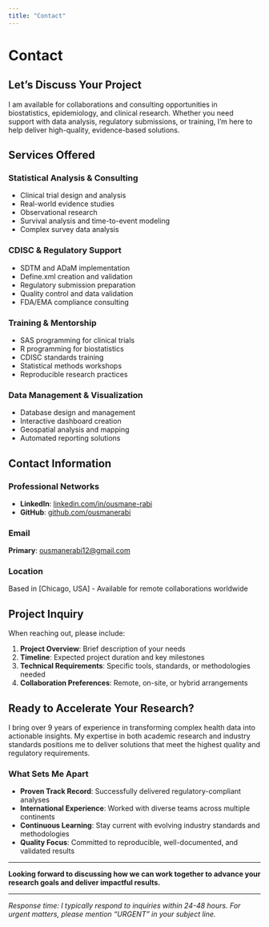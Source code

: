 ```yaml
---
title: "Contact"
---
```


# Contact

## Let's Discuss Your Project

I am available for collaborations and consulting opportunities in biostatistics, epidemiology, and clinical research. Whether you need support with data analysis, regulatory submissions, or training, I'm here to help deliver high-quality, evidence-based solutions.

## Services Offered

### Statistical Analysis & Consulting
- Clinical trial design and analysis
- Real-world evidence studies
- Observational research
- Survival analysis and time-to-event modeling
- Complex survey data analysis

### CDISC & Regulatory Support
- SDTM and ADaM implementation
- Define.xml creation and validation
- Regulatory submission preparation
- Quality control and data validation
- FDA/EMA compliance consulting

### Training & Mentorship
- SAS programming for clinical trials
- R programming for biostatistics
- CDISC standards training
- Statistical methods workshops
- Reproducible research practices

### Data Management & Visualization
- Database design and management
- Interactive dashboard creation
- Geospatial analysis and mapping
- Automated reporting solutions

## Contact Information

### Professional Networks
- **LinkedIn**: [linkedin.com/in/ousmane-rabi](https://linkedin.com/in/ousmane-rabi)
- **GitHub**: [github.com/ousmanerabi](https://github.com/ousmanerabi)

### Email
**Primary**: [ousmanerabi12@gmail.com](mailto:your.email@domain.com)

### Location
Based in [Chicago, USA] - Available for remote collaborations worldwide

## Project Inquiry

When reaching out, please include:

1. **Project Overview**: Brief description of your needs
2. **Timeline**: Expected project duration and key milestones
3. **Technical Requirements**: Specific tools, standards, or methodologies needed
4. **Collaboration Preferences**: Remote, on-site, or hybrid arrangements

## Ready to Accelerate Your Research?

I bring over 9 years of experience in transforming complex health data into actionable insights. My expertise in both academic research and industry standards positions me to deliver solutions that meet the highest quality and regulatory requirements.

### What Sets Me Apart

- **Proven Track Record**: Successfully delivered regulatory-compliant analyses
- **International Experience**: Worked with diverse teams across multiple continents
- **Continuous Learning**: Stay current with evolving industry standards and methodologies
- **Quality Focus**: Committed to reproducible, well-documented, and validated results


---

**Looking forward to discussing how we can work together to advance your research goals and deliver impactful results.**

---

*Response time: I typically respond to inquiries within 24-48 hours. For urgent matters, please mention "URGENT" in your subject line.*